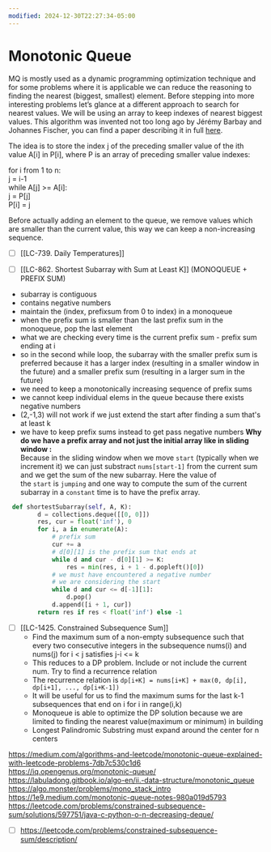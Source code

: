 ```yaml
---
modified: 2024-12-30T22:27:34-05:00
---
```

# Monotonic Queue
MQ is mostly used as a dynamic programming optimization technique and for some problems where it is applicable we can reduce the reasoning to finding the nearest (biggest, smallest) element.
Before stepping into more interesting problems let’s glance at a different approach to search for nearest values. We will be using an array to keep indexes of nearest biggest values. This algorithm was invented not too long ago by Jérémy Barbay and Johannes Fischer, you can find a paper describing it in full [here](https://arxiv.org/abs/1009.5863).

The idea is to store the index j of the preceding smaller value of the ith value A[i] in P[i], where P is an array of preceding smaller value indexes:

for i from 1 to n:  
    j = i-1  
    while A[j] >= A[i]:  
        j = P[j]  
    P[i] = j

Before actually adding an element to the queue, we remove values which are smaller than the current value, this way we can keep a non-increasing sequence.

- [ ] [[LC-739. Daily Temperatures]]

- [ ] [[LC-862. Shortest Subarray with Sum at Least K]] (MONOQUEUE + PREFIX SUM)
- subarray is contiguous
- contains negative numbers
- maintain the (index, prefixsum from 0 to index) in a monoqueue
- when the prefix sum is smaller than the last prefix sum in the monoqueue, pop the last element
- what we are checking every time is the current prefix sum - prefix sum ending at i
- so in the second while loop, the subarray with the smaller prefix sum is preferred because it has a larger index (resulting in a smaller window in the future) and a smaller prefix sum (resulting in a larger sum in the future)
- we need to keep a monotonically increasing sequence of prefix sums 
- we cannot keep individual elems in the queue because there exists negative numbers
- (2,-1,3) will not work if we just extend the start after finding a sum that's at least k
- we have to keep prefix sums instead to get pass negative numbers
**Why do we have a prefix array and not just the initial array like in sliding window :**  
Because in the sliding window when we move `start` (typically when we increment it) we can just substract `nums[start-1]` from the current sum and we get the sum of the new subarray. Here the value of the `start` is `jumping` and one way to compute the sum of the current subarray in a `constant` time is to have the prefix array.
```python
 def shortestSubarray(self, A, K):
        d = collections.deque([[0, 0]])
        res, cur = float('inf'), 0
        for i, a in enumerate(A):
		    # prefix sum
            cur += a
            # d[0][1] is the prefix sum that ends at 
            while d and cur - d[0][1] >= K:
                res = min(res, i + 1 - d.popleft()[0])
            # we must have encountered a negative number
            # we are considering the start 
            while d and cur <= d[-1][1]:
                d.pop()
            d.append([i + 1, cur])
        return res if res < float('inf') else -1
```

- [ ] [[LC-1425. Constrained Subsequence Sum]]
	- Find the maximum sum of a non-empty subsequence such that every two consecutive integers in the subsequence nums(i) and nums(j) for i < j satisfies j-i <= k
	- This reduces to a DP problem. Include or not include the current num. Try to find a recurrence relation
	- The recurrence relation is ``dp[i+K] = nums[i+K] + max(0, dp[i], dp[i+1], ..., dp[i+K-1])``
	- It will be useful for us to find the maximum sums for the last k-1 subsequences that end on i for i in range(i,k)
	- Monoqueue is able to optimize the DP solution because we are limited to finding the nearest value(maximum or minimum) in building 
	- Longest Palindromic Substring must expand around the center for n centers


https://medium.com/algorithms-and-leetcode/monotonic-queue-explained-with-leetcode-problems-7db7c530c1d6
https://iq.opengenus.org/monotonic-queue/
https://labuladong.gitbook.io/algo-en/ii.-data-structure/monotonic_queue
https://algo.monster/problems/mono_stack_intro
https://1e9.medium.com/monotonic-queue-notes-980a019d5793
https://leetcode.com/problems/constrained-subsequence-sum/solutions/597751/java-c-python-o-n-decreasing-deque/
- [ ] https://leetcode.com/problems/constrained-subsequence-sum/description/